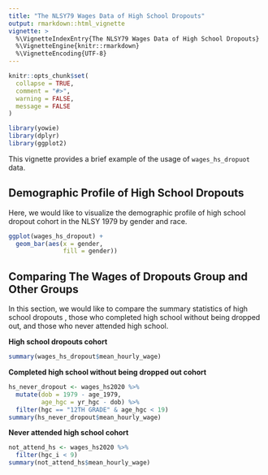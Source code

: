 ```yaml
---
title: "The NLSY79 Wages Data of High School Dropouts"
output: rmarkdown::html_vignette
vignette: >
  %\VignetteIndexEntry{The NLSY79 Wages Data of High School Dropouts}
  %\VignetteEngine{knitr::rmarkdown}
  %\VignetteEncoding{UTF-8}
---
```


```r
knitr::opts_chunk$set(
  collapse = TRUE,
  comment = "#>",
  warning = FALSE,
  message = FALSE
)
```

```r
library(yowie)
library(dplyr)
library(ggplot2)
```

This vignette provides a brief example of the usage of `wages_hs_dropuot` data. 

## Demographic Profile of High School Dropouts

Here, we would like to visualize the demographic profile of high school dropout cohort in the NLSY 1979 by gender and race. 


```r
ggplot(wages_hs_dropout) +
  geom_bar(aes(x = gender,
               fill = gender)) 
```

## Comparing The Wages of Dropouts Group and Other Groups

In this section, we would like to compare the summary statistics of high school dropouts , those who completed high school without being dropped out, and those who never attended high school.

**High school dropouts cohort**

```r
summary(wages_hs_dropout$mean_hourly_wage)
```

**Completed high school without being dropped out cohort**

```r
hs_never_dropout <- wages_hs2020 %>%
  mutate(dob = 1979 - age_1979,
         age_hgc = yr_hgc - dob) %>%
  filter(hgc == "12TH GRADE" & age_hgc < 19)
summary(hs_never_dropout$mean_hourly_wage)
```

**Never attended high school cohort**
```r
not_attend_hs <- wages_hs2020 %>%
  filter(hgc_i < 9)
summary(not_attend_hs$mean_hourly_wage)
```



